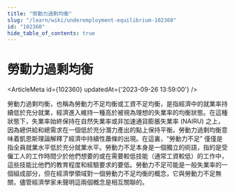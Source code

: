 ```yaml
---
title: "勞動力過剩均衡"
slug: "/learn/wiki/underemployment-equilibrium-102360"
id: "102360"
hide_table_of_contents: true
---
```



# 勞動力過剩均衡

<ArticleMeta id={102360} updatedAt={'2023-09-26 13:59:00'} />
<div className='border-solid border-b border-t-0 my-4 border-[var(--ifm-color-gray-300)]' />

勞動力過剩均衡，也稱為勞動力不足均衡或工資不足均衡，是指經濟中的就業率持續低於充分就業，經濟進入維持一種高於被視為理想的失業率的均衡狀態。在這種狀態下，失業率始終保持在自然失業率或非加速通貨膨脹失業率 (NAIRU) 之上，因為總供給和總需求在一個低於充分潛力產出的點上保持平衡。勞動力過剩均衡意味着凱恩斯理論解釋了經濟中持續性蕭條的出現。在這裏，“勞動力不足” 僅僅是指全員就業水平低於充分就業水平。勞動力不足本身是一個獨立的術語，指的是受僱工人的工作時間少於他們想要的或在需要較低技能（通常工資較低）的工作中，這些技能比他們的教育程度和經驗要求的要低。勞動力不足可能是一般失業率的一個組成部分，但在經濟學領域對一個勞動力不足均衡的概念，它與勞動力不足無關，儘管經濟學家未聲明這兩個概念是相互關聯的。
